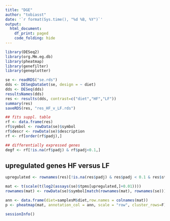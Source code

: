```yaml
---
title: "DGE"
author: "tobiasst"
date: '`r format(Sys.time(), "%d %B, %Y")`'
output:
  html_document:
    df_print: paged
    code_folding: hide
---
```


```r
library(DESeq2)
library(org.Mm.eg.db)
library(pheatmap)
library(genefilter)
library(geneplotter)
```

```r
se <- readRDS("se.rds")
dds <- DESeqDataSet(se, design = ~ diet)
dds <- DESeq(dds)
resultsNames(dds)
res <- results(dds, contrast=c("diet","HF","LF"))
summary(res)
saveRDS(res, "res_HF_v_LF.rds")

## fits suppl. table 
rf <- data.frame(res)
rf$symbol <- rowData(se)$symbol
rf$descr <- rowData(se)$description
rf <- rf[order(rf$padj),]

## differentially expressed genes
degf <- rf[!is.na(rf$padj) & rf$padj<0.1,]
```

## upregulated genes HF versus LF

```r

upregulated <- rownames(res)[!is.na(res$padj) & res$padj < 0.1 & res$stat > 0]

mat <- t(scale(t(log2(assays(se)$tpms[upregulated,]+0.01))))
rownames(mat) <- rowData(se)$symbol[match(rownames(mat), rownames(se))]

ann <- data.frame(diet=samplesM$diet,row.names = colnames(mat))
p <- pheatmap(mat, annotation_col = ann, scale = "row", cluster_rows=F)
```


```r
sessionInfo()
```

